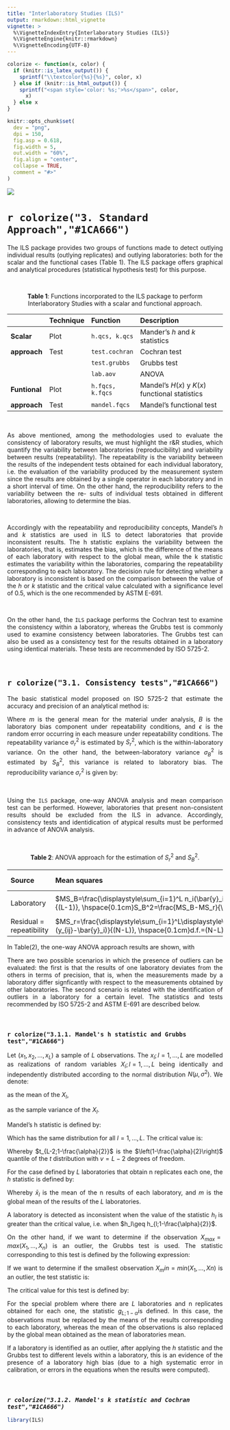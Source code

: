 ```yaml
---
title: "Interlaboratory Studies (ILS)"
output: rmarkdown::html_vignette
vignette: >
  %\VignetteIndexEntry{Interlaboratory Studies (ILS)}
  %\VignetteEngine{knitr::rmarkdown}
  %\VignetteEncoding{UTF-8}
---
```


```r
colorize <- function(x, color) {
  if (knitr::is_latex_output()) {
    sprintf("\\textcolor{%s}{%s}", color, x)
  } else if (knitr::is_html_output()) {
    sprintf("<span style='color: %s;'>%s</span>", color,
      x)
  } else x
}
```
```r
knitr::opts_chunk$set(
  dev = "png",
  dpi = 150,
  fig.asp = 0.618,
  fig.width = 5,
  out.width = "60%",
  fig.align = "center",
  collapse = TRUE,
  comment = "#>"
)
```
<img src="man/figures/Encabezado_Article.png"/>




# `r colorize("3. Standard Approach","#1CA666")`

<p style="text-align:justify;"> The ILS package provides two groups of functions made to detect outlying individual results (outlying replicates) and outlying laboratories: both for the scalar and the functional cases (Table 1). The ILS package offers graphical and analytical procedures (statistical hypothesis test) for this purpose.</p>

<br>

<center> **Table 1**: Functions incorporated to the ILS package to perform Interlaboratory Studies with a scalar and functional approach. </center>

|                 | **Technique**  | **Function**   | **Description**                                         |
|:----------------|:------------------|:--------------------|:------------------------------------------------|
|**Scalar**       | Plot              |`h.qcs, k.qcs`       | Mander's $h$ and $k$ statistics                 |
|**approach**     | Test              |`test.cochran`       | Cochran test                                    |
|                 |                   |`test.grubbs`        | Grubbs test                                     |
|                 |                   |`lab.aov`            | ANOVA                                           |
|**Funtional**    | Plot              |`h.fqcs, k.fqcs`     | Mandel's $H(x)$ y $K(x)$ functional statistics      |
|**approach**     | Test              |`mandel.fqcs`        | Mandel's functional test                        |

<br>

<p style="text-align:justify;"> As above mentioned, among the methodologies used to evaluate the consistency of laboratory results, we must highlight the r&R studies, which quantify the variability between laboratories (reproducibility) and variability between results (repeatability). The repeatability is the variability between the results of the independent tests obtained for each individual laboratory, i.e. the evaluation of the variability produced by the measurement system since the results are obtained by a single operator in each laboratory and in a short interval of time. On the other hand, the reproducibility refers to the variability between the re- sults of individual tests obtained in different laboratories, allowing to determine the bias.</p>

<br>

<p style="text-align:justify;">Accordingly with the repeatability and reproducibility concepts, Mandel's $h$ and $k$ statistics are used in ILS to detect laboratories that provide inconsistent results. The h statistic explains the variability between the laboratories, that is, estimates the bias, which is the difference of the means of each laboratory with respect to the global mean, while the k statistic estimates the variability within the laboratories, comparing the repeatability corresponding to each laboratory. The decision rule for detecting whether a laboratory is inconsistent is based on the comparison between the value of the $h$ or $k$ statistic and the critical value calculated with a significance level of $0.5%$, which is the one recommended by ASTM E-691.</p>

<br>
<p style="text-align:justify;">On the other hand, the `ILS` package performs the Cochran test to examine the consistency within a laboratory, whereas the Grubbs test is commonly used to examine consistency between laboratories. The Grubbs test can also be used as a consistency test for the results obtained in a laboratory using identical materials. These tests are recommended by ISO 5725-2.</p>

<br>

## `r colorize("3.1. Consistency tests","#1CA666")`

<p style="text-align:justify;">The basic statistical model proposed on ISO 5725-2 that estimate the accuracy and precision of an analytical method is:</p>

\begin{equation}
 y = m + B + \epsilon  (1)
\end{equation}

<p style="text-align:justify;">Where $m$ is the general mean for the material under analysis, $B$ is the laboratory bias component under repeatability conditions, and $\epsilon$ is the random error occurring in each measure under repeatability conditions. The repeatability variance $\sigma_r^2$ is estimated by $S_r^2$, which is the within-laboratory variance. On the other hand, the between-laboratory variance $\sigma_B^2$ is estimated by $S_B^2$, this variance is related to laboratory bias. The reproducibility variance $\sigma_r^2$ is given by:</p>

\begin{equation}
\sigma_R^2=\sigma_r^2+\sigma_B^2 
\end{equation}

<br>

<p style="text-align:justify;">Using the `ILS` package, one-way ANOVA analysis and mean comparison test can be performed. However, laboratories that present non-consistent results should be excluded from the ILS in advance. Accordingly, consistency tests and identidication of atypical results must be performed in advance of ANOVA analysis.</p>

<br>

<center>**Table 2**: ANOVA approach for the estimation of $S_r^2$ and $S_B^2$.</center>

| **Source**        | **Mean squares**  | **Estimate of**   |
|:-------------|:-----------------------------|:-------|
|Laboratory      | $MS_B=\frac{\displaystyle\sum_{i=1}^L n_i(\bar{y}_i-(\bar{y})^2)}{(L-1)}, \hspace{0.1cm}S_B^2=\frac{MS_B-MS_r}{\bar{n}}$ |$\sigma_r^2+\bar{n}\sigma_B^2$ | 
|Residual = repeatibility      | $MS_r=\frac{\displaystyle\sum_{i=1}^L\displaystyle\sum_{j=1}^{n_i} (y_{ij}-\bar{y}_i)}{(N-L)}, \hspace{0.1cm}d.f.=(N-L)$              |$\sigma_r^2$       | 


In Table(2), the one-way ANOVA approach results are shown, with 

\begin{equation}
  \bar{n}=\frac{1}{L-1}\left(\displaystyle\sum_{i=1}^L n_i-\frac{\displaystyle\sum_{i=1}^L n_i^2}{\displaystyle\sum_{i=1}^L n_i}\right), \hspace{0.1cm} \mbox{and} \hspace{0.1cm}N=\displaystyle\sum_{i=1}^L n_i. \hspace{0.1cm}\mbox{If}\hspace{0.1cm}S_B^2\leq 0, \mbox{set}\hspace{0.1cm}S_B^2=0 
\end{equation}

<p style="text-align:justify;">There are two possible scenarios in which the presence of outliers can be evaluated: the first is that the results of one laboratory deviates from the others in terms of precision, that is, when the measurements made by a laboratory differ signficantly with respect to the measurements obtained by other laboratories. The second scenario is related with the identification of outliers in a laboratory for a certain level. The statistics and tests recommended by ISO 5725-2 and ASTM E-691 are described below.</p>

<br>

### `r colorize("3.1.1. Mandel's h statistic and Grubbs test","#1CA666")`

<p style="text-align:justify;">Let $(x_1, x_2,\ldots, x_L)$ a sample of $L$ observations. The $x_l; l = 1, \ldots,L$ are modelled as realizations of random variables $X_l; l = 1, \ldots,L$  being identically and independently distributed according to the normal distribution $N(\mu, \sigma^2)$. We denote:</p>

\begin{equation}
\bar{X}=\frac{\displaystyle\sum_{l=1}^L X_l}{L} 
\end{equation}

<p style="text-align:justify;">as the mean of the $X_l$,</p>

\begin{equation}
 S^2=\frac{1}{L-1}\displaystyle\sum_{l=1}^L (X_l-\bar{X})^2 
\end{equation}

<p style="text-align:justify;">as the sample variance of the $X_l$.</p>

<p style="text-align:justify;">Mandel's h statistic is defined by:</p>

\begin{equation}
H_l=\frac{X_l-\bar{X}}{S};\hspace{0.1cm} l=1,\ldots,L 
\end{equation}

<p style="text-align:justify;">Which has the same distribution for all $l = 1, \ldots ,L$. The critical value is:</p>

\begin{equation}
h_{l;1-\frac{\alpha}{2}}=\frac{(L-1)t_{L-2;1-\frac{\alpha}{2}}}{\sqrt{L\left(t_{L-2;1-\frac{\alpha}{2}}^2+L-2\right)}};\hspace{0.1cm} l=1,\ldots,L 
\end{equation}

<p style="text-align:justify;">Whereby $t_{L-2;1-\frac{\alpha}{2}}$ is the $\left(1-\frac{\alpha}{2}\right)$ quantile of the $t$ distribution with $v = L−2$ degrees of freedom.</p>

<p style="text-align:justify;">For the case defined by $L$ laboratories that obtain n replicates each one, the $h$ statistic is defined by:</p>

\begin{equation}
h_{l}=\frac{d_l}{S_{\bar{x}}}=\frac{\bar{x}_l-m}{\sqrt{\displaystyle\sum_{l=1}^L \frac{(\bar{x}_l-m)^2}{L-1}}};l=1,\ldots,L
\end{equation}

<p style="text-align:justify;">Whereby $\bar{x}_l$ is the mean of the n results of each laboratory, and $m$ is the global mean of the results of the $L$ laboratories.<p>

<p style="text-align:justify;">A laboratory is detected as inconsistent when the value of the statistic $h_l$ is greater than the critical value, i.e. when $h_l\geq h_{l;1-\frac{\alpha}{2}}$.</p>

<p style="text-align:justify;">On the other hand, if we want to determine if the observation $X_{max} = max(X_1,\ldots,X_n)$ is an outlier, the Grubbs test is used. The statistic corresponding to this test is defined by the following expression:</p>

\begin{equation}
G=\displaystyle\max_{i=1,\ldots,n}H_i=\displaystyle\max_{i=1,\ldots,n} \frac{X_i-\bar{X}}{S}=\frac{X_{max}-\bar{X}}{S}
\end{equation}

<p style="text-align:justify;">If we want to determine if the smallest observation $X_min = min(X_1,\ldots,Xn)$ is an outlier, the test statistic is:</p>

\begin{equation}
G=\displaystyle\max_{i=1,\ldots,n}-H_i=\displaystyle\max_{i=1,\ldots,n} \frac{X_i-\bar{X}}{S}=\frac{X_{min}-\bar{X}}{S}
\end{equation}

The critical value for this test is defined by:

\begin{equation}
g_{n;1-\alpha}\approx \frac{(n-1)t_{n-2;1-\frac{\alpha}{2}}}{\sqrt{n\left(n-2+t_{n-2;1-\frac{\alpha}{2}^2}\right)}}
\end{equation}

<p style="text-align:justify;">For the special problem where there are $L$ laboratories and n replicates obtained for each one, the statistic $g_{L;1-\alpha}$is defined. In this case, the observations must be replaced by the means of the results corresponding to each laboratory, whereas the mean of the observations is also replaced by the global mean obtained as the mean of laboratories mean.</p>

<p style="text-align:justify;">If a laboratory is identified as an outlier, after applying the $h$ statistic and the Grubbs test to different levels within a laboratory, this is an evidence of the presence of a laboratory high bias (due to a high systematic error in calibration, or errors in the equations when the results were computed).</p>

<br>

### *`r colorize("3.1.2. Mandel's k statistic and Cochran test","#1CA666")`*

```r
library(ILS)
```
